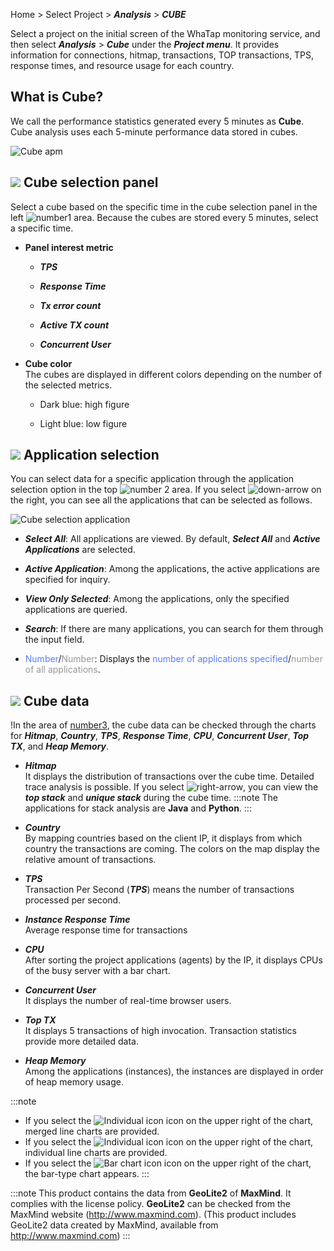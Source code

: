 Home > Select Project > **_Analysis_** > **_CUBE_**

Select a project on the initial screen of the WhaTap monitoring service, and then select **_Analysis_** > **_Cube_** under the **_Project menu_**. It provides information for connections, hitmap, transactions, TOP transactions, TPS, response times, and resource usage for each country.

<!-- It provides information for connections, hitmap, transactions, TOP transactions, TPS, response times, and resource usage for each country. -->

## What is Cube?

We call the performance statistics generated every 5 minutes as **Cube**. Cube analysis uses each 5-minute performance data stored in cubes.

![Cube apm](/img/cube-apm.png)

<!-- <ProdImg img='cube.png' desc='큐브' /> -->

## ![](/img/number-01.png) Cube selection panel

Select a cube based on the specific time in the cube selection panel in the left ![number1](/img/number-01.png) area. Because the cubes are stored every 5 minutes, select a specific time. 

-   **Panel interest metric**

    -   **_TPS_**

    -   **_Response Time_**

    -   **_Tx error count_**

    -   **_Active TX count_**

    -   **_Concurrent User_**

<!-- 이미지 및 패널 지표 안내는 재기술 필요해서 현재는 생략 상태 -->

-   **Cube color**<br/>
    The cubes are displayed in different colors depending on the number of the selected metrics.

    -   <span class='highfg'>Dark blue</span>: <span class='highfg'>high figure</span>

    -   <span class='lowfg'>Light blue</span>: <span class='lowfg'>low figure</span>

## ![](/img/number-02.png) Application selection

You can select data for a specific application through the application selection option in the top ![number 2](/img/number-02.png) area. If you select ![down-arrow](/img/down-arrow.svg) on the right, you can see all the applications that can be selected as follows. 

![Cube selection application](/img/cube-select-app.png)

-   **_Select All_**: All applications are viewed. By default, **_Select All_** and **_Active Applications_** are selected. 

-   **_Active Application_**: Among the applications, the active applications are specified for inquiry. 

-   **_View Only Selected_**: Among the applications, only the specified applications are queried. 

-   **_Search_**: If there are many applications, you can search for them through the input field.

-   <font color='5B7DEC'>Number</font>/<font color='979797'>Number</font>: Displays the <font color='5B7DEC'>number of applications specified</font>/<font color='979797 '>number of all applications</font>.

<!-- ![cube-select-apm-data](https://img.whatap.io/media/images/Screenshot_2020-12-15_W_JAVA_DEMO_5490_-_Application_Monitoring21.png) -->

## ![](/img/number-03.png) Cube data

<!-- 상기와 같이 현재는 생략 상태 -->

!In the area of [number3](/img/number-03.png), the cube data can be checked through the charts for **_Hitmap_**, **_Country_**, **_TPS_**, **_Response Time_**, **_CPU_**, **_Concurrent User_**, **_Top TX_**, and **_Heap Memory_**.

-   **_Hitmap_**<br/>
      It displays the distribution of transactions over the cube time. Detailed trace analysis is possible. 
      If you select ![right-arrow](/img/right-arrow.svg), you can view the **_top stack_** and **_unique stack_** during the cube time.
    :::note
    The applications for stack analysis are **Java** and **Python**. 
    :::

-   **_Country_**<br/>
    By mapping countries based on the client IP, it displays from which country the transactions are coming. The colors on the map display the relative amount of transactions.

-   **_TPS_**<br/>
    Transaction Per Second (**_TPS_**) means the number of transactions processed per second.

-   **_Instance Response Time_**<br/>
    Average response time for transactions

-   **_CPU_**<br/>
    After sorting the project applications (agents) by the IP, it displays CPUs of the busy server with a bar chart.

-   **_Concurrent User_**<br/>
    It displays the number of real-time browser users. 

-   **_Top TX_**<br/>
    It displays 5 transactions of high invocation. Transaction statistics provide more detailed data.

-   **_Heap Memory_**<br/>
    Among the applications (instances), the instances are displayed in order of heap memory usage.

:::note

-   If you select the ![Individual icon](/img/ic-line.svg) icon on the upper right of the chart, merged line charts are provided.
-   If you select the ![Individual icon](/img/ic-multiline-chart.svg) icon on the upper right of the chart, individual line charts are provided.
-   If you select the ![Bar chart icon](/img/ic-dashboard-bar-chart.svg) icon on the upper right of the chart, the bar-type chart appears.
:::

:::note
This product contains the data from **GeoLite2** of **MaxMind**. It complies with the license policy. **GeoLite2** can be checked from the MaxMind website (http://www.maxmind.com). (This product includes GeoLite2 data created by MaxMind, available from http://www.maxmind.com)
:::

<!--   애플리케이션(인스턴스) 중 힙 메모리를 많이 사용한 상위 인스턴스 5개를 보여줍니다. -->
